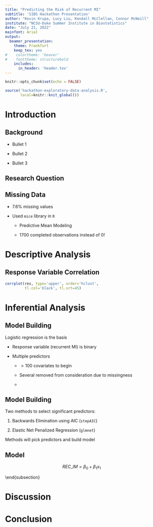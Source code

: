 ```yaml
---
title: "Predicting the Risk of Recurrent MI"
subtitle: 'SIBS Hackathon Presentation'
author: "Kevin Krupa, Lucy Liu, Kendall McClellan, Connor McNeill"
institute: "NCSU-Duke Summer Institute in Biostatistics"
date: "July 21, 2022"
mainfont: Arial
output: 
  beamer_presentation: 
    theme: Frankfurt
    keep_tex: yes
#    colortheme: 'beaver'
#    fonttheme: structurebold
    includes:
      in_header: 'header.tex'
---
```


```r
knitr::opts_chunk$set(echo = FALSE)
```

```r
source('hackathon-exploratory-data-analysis.R',
       local=knitr::knit_global())
```

# Introduction

## Background

- Bullet 1

- Bullet 2

- Bullet 3

## Research Question

\begin{block}{Question 1}
What can we look at either during admission or the hospital stay in patients post-heart attack (myocardial infarction) to predict the risk of having a relapse?
\end{block}

\begin{block}{Question 2}
Which risk prediction model is best at predicting a recurrent heart attack?
\end{block}

## Missing Data

- 7.6% missing values

- Used `mice` library in `R` 

    - Predictive Mean Modeling
    
    - 1700 completed observations instead of 0!

# Descriptive Analysis


## Response Variable Correlation

```r
corrplot(res, type='upper', order='hclust',
         tl.col='black', tl.srt=45)
```


# Inferential Analysis

## Model Building

Logistic regression is the basis

- Response variable (recurrent MI) is binary

- Multiple predictors

    - $>100$ covariates to begin
    
    - Several removed from consideration due to missingness
    
    - 

## Model Building

Two methods to select significant predictors:

1. Backwards Elimination using AIC (`stepAIC`)
    
2. Elastic Net Penalized Regression (`glmnet`)

Methods will pick predictors and build model

## Model

$$ REC\_IM = \beta_0 + \beta_1 x_1 $$

\end{subsection}

# Discussion

# Conclusion

##
\begin{block}{}
\begin{center}
\Large{Questions??}
\end{center}
\end{block}